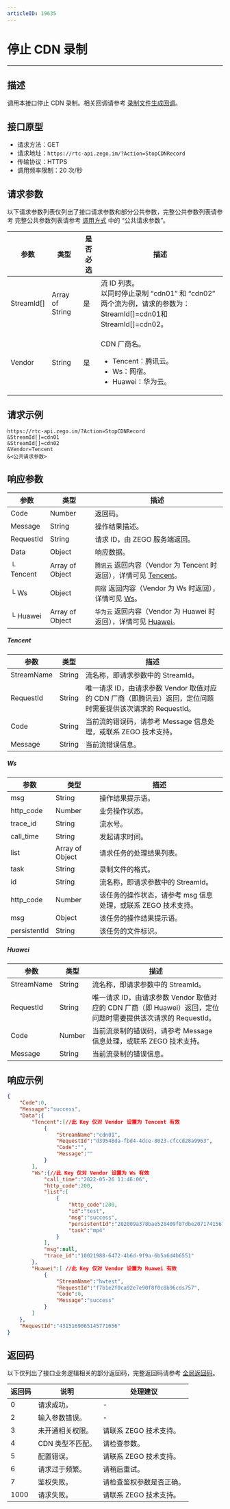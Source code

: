 ```yaml
---
articleID: 19635
---
```



# 停止 CDN 录制

---

## 描述

调用本接口停止 CDN 录制。相关回调请参考 [录制文件生成回调](!Callback/Record_File_Create_Callback)。



## 接口原型

- 请求方法：GET
- 请求地址：`https://rtc-api.zego.im/?Action=StopCDNRecord`
- 传输协议：HTTPS
- 调用频率限制：20 次/秒

## 请求参数

以下请求参数列表仅列出了接口请求参数和部分公共参数，完整公共参数列表请参考 完整公共参数列表请参考 [调用方式](./../making-api-requests.mdx#公共请求参数) 中的 “公共请求参数”。


<table>

<thead>
  <tr>
    <th>参数</th>
    <th>类型</th>
    <th>是否必选</th>
    <th>描述</th>
  </tr>
</thead>
<tbody>
  <tr>
    <td>StreamId[]</td>
    <td>Array of String</td>
    <td>是</td>
    <td>流 ID 列表。<br />以同时停止录制 “cdn01” 和 “cdn02” 两个流为例，请求的参数为：StreamId[]=cdn01和StreamId[]=cdn02。</td>
  </tr>
  <tr>
    <td>Vendor</td>
    <td>String</td>
    <td>是</td>
    <td>
    <p>CDN 厂商名。</p>
    <ul>
    <li>Tencent：腾讯云。</li><li>Ws：网宿。</li><li>Huawei：华为云。</li>
    </ul>
    </td>
  </tr>
</tbody>
</table>


## 请求示例

```
https://rtc-api.zego.im/?Action=StopCDNRecord
&StreamId[]=cdn01
&StreamId[]=cdn02
&Vendor=Tencent
&<公共请求参数>
```

## 响应参数


| 参数 | 类型 | 描述 |
|---|---|---|
| Code | Number | 返回码。 |
| Message | String | 操作结果描述。 |
| RequestId | String | 请求 ID，由 ZEGO 服务端返回。 |
| Data | Object | 响应数据。 |
| └ Tencent | Array of Object | <code>腾讯云</code> 返回内容（Vendor 为 Tencent 时返回），详情可见 [Tencent](#tencent)。 |
| └ Ws | Object | <code>网宿</code> 返回内容（Vendor 为 Ws 时返回），详情可见 [Ws](#ws)。 |
| └ Huawei | Array of Object | <code>华为云</code> 返回内容（Vendor 为 Huawei 时返回），详情可见 [Huawei](#huawei)。 |

##### Tencent
| 参数 | 类型 | 描述 |
|---|---|---|
| StreamName | String | 流名称，即请求参数中的 StreamId。 |
| RequestId | String | 唯一请求 ID，由请求参数 Vendor 取值对应的 CDN 厂商（即腾讯云）返回，定位问题时需要提供该次请求的 RequestId。 |
| Code | String | 当前流的错误码，请参考 Message 信息处理，或联系 ZEGO 技术支持。 |
| Message | String | 当前流错误信息。 |

##### Ws
| 参数 | 类型 | 描述 |
|---|---|---|
| msg | String | 操作结果提示语。 |
| http_code | Number | 业务操作状态。 |
| trace_id | String | 流水号。 |
| call_time | String | 发起请求时间。 |
| list | Array of Object | 请求任务的处理结果列表。 |
| task | String | 录制文件的格式。 |
| id | String | 流名称，即请求参数中的 StreamId。 |
| http_code | Number | 该任务的操作状态，请参考 msg 信息处理，或联系 ZEGO 技术支持。 |
| msg | Object | 该任务的操作结果提示语。 |
| persistentId | String | 该任务的文件标识。 |

##### Huawei
| 参数 | 类型 | 描述 |
|---|---|---|
| StreamName | String | 流名称，即请求参数中的 StreamId。 |
| RequestId | String | 唯一请求 ID，由请求参数 Vendor 取值对应的 CDN 厂商（即 Huawei）返回，定位问题时需要提供该次请求的 RequestId。 |
| Code | Number | 当前流录制的错误码，请参考 Message 信息处理，或联系 ZEGO 技术支持。 |
| Message | String | 当前流录制的错误信息。 |


## 响应示例

```json
{
    "Code":0,
    "Message":"success",
    "Data":{
        "Tencent":[//此 Key 仅对 Vendor 设置为 Tencent 有效
            {
                "StreamName":"cdn01",
                "RequestId":"d39548da-fbd4-4dce-8023-cfccd28a9963",
                "Code":"",
                "Message":""
            }
        ],
        "Ws":{//此 Key 仅对 Vendor 设置为 Ws 有效
            "call_time":"2022-05-26 11:46:06",
            "http_code":200,
            "list":[
                {
                    "http_code":200,
                    "id":"test",
                    "msg":"success",
                    "persistentId":"202009a378bae528409f87dbe20717415676",
                    "task":"mp4"
                }
            ],
            "msg":null,
            "trace_id":"10021988-6472-4b6d-9f9a-6b5a6d4b6551"
        },
        "Huawei":[ //此 Key 仅对 Vendor 设置为 Huawei 有效
            {
                "StreamName":"hwtest",
                "RequestId":"f7b1e2f0ca92e7e90f8f0c8b96cds757",
                "Code":0,
                "Message":"success"            
            }
        ]
    },
    "RequestId":"4315169065145771656"
}
```

## 返回码

以下仅列出了接口业务逻辑相关的部分返回码，完整返回码请参考 [全局返回码](!global_return_code)。

|返回码|说明|处理建议|
|-----|------|-----|
| 0 | 请求成功。 |-|
| 2 | 输入参数错误。 |-|
| 3 | 未开通相关权限。 | 请联系 ZEGO 技术支持。|
| 4 | CDN 类型不匹配。 | 请检查参数。|
| 5 | 配置错误。 | 请联系 ZEGO 技术支持。|
| 6 | 请求过于频繁。 | 请稍后重试。|
| 7 | 鉴权失败。 | 请检查鉴权参数是否正确。|
| 1000  | 请求失败。 | 请联系 ZEGO 技术支持。|
